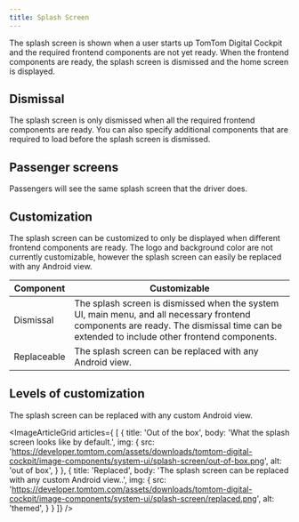```yaml
---
title: Splash Screen
---
```


The splash screen is shown when a user starts up TomTom Digital Cockpit and the required frontend 
components are not yet ready. When the frontend components are ready, the splash screen is dismissed 
and the home screen is displayed.

## Dismissal

The splash screen is only dismissed when all the required frontend components are ready. You can 
also specify additional components that are required to load before the splash screen is dismissed.

## Passenger screens

Passengers will see the same splash screen that the driver does.

## Customization

The splash screen can be customized to only be displayed when different frontend components are 
ready. The logo and background color are not currently customizable, however the splash screen can 
easily be replaced with any Android view.

| Component     | Customizable  |
| ------------- | ------------- |
| Dismissal | The splash screen is dismissed when the system UI, main menu, and all necessary frontend components are ready. The dismissal time can be extended to include other frontend components. |
| Replaceable | The splash screen can be replaced with any Android view. |

## Levels of customization

The splash screen can be replaced with any custom Android view.

<ImageArticleGrid articles={
 [
   {
     title: 'Out of the box',
     body: 'What the splash screen looks like by default.',
     img: {
       src: 'https://developer.tomtom.com/assets/downloads/tomtom-digital-cockpit/image-components/system-ui/splash-screen/out-of-box.png',
       alt: 'out of box',
     }
   },
  {
     title: 'Replaced',
     body: 'The splash screen can be replaced with any custom Android view..',
     img: {
       src: 'https://developer.tomtom.com/assets/downloads/tomtom-digital-cockpit/image-components/system-ui/splash-screen/replaced.png',
       alt: 'themed',
     }
   }
 ]}
/>